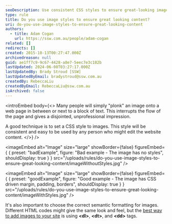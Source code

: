 ```yaml
---
seoDescription: Use consistent CSS styles to ensure great-looking images and enhance user experience on your website.
type: rule
title: Do you use image styles to ensure great looking content?
uri: do-you-use-image-styles-to-ensure-great-looking-content
authors:
  - title: Adam Cogan
    url: https://ssw.com.au/people/adam-cogan
related: []
redirects: []
created: 2015-10-13T00:27:47.000Z
archivedreason: null
guid: ae1ff7c9-9c67-4428-a8e7-5eec7e3c182b
lastUpdated: 2024-06-08T03:27:17.000Z
lastUpdatedBy: Brady Stroud [SSW]
lastUpdatedByEmail: bradystroud@ssw.com.au
createdBy: RebeccaLiu
createdByEmail: RebeccaLiu@ssw.com.au
isArchived: false
---
```


<introEmbed
  body={<>
Many people will simply "plonk" an image onto a web page in between or next to a block of text. This interrupts the flow of the page and gives a disjointed, unprofessional impression.

A good technique is to set a CSS style to images. This style will be consistent and easy to be used by any person who might edit the website content.
  </>}
/>

<imageEmbed
  alt="Image"
  size="large"
  showBorder={false}
  figureEmbed={ {
    preset: "badExample",
    figure: "Bad example - The image has no styles",
    shouldDisplay: true
  } }
  src="/uploads/rules/do-you-use-image-styles-to-ensure-great-looking-content/imageWithoutStyles.jpg"
/>


<imageEmbed
  alt="Image"
  size="large"
  showBorder={false}
  figureEmbed={ {
    preset: "goodExample",
    figure: "Good example - The image has CSS driven margin, padding, borders",
    shouldDisplay: true
  } }
  src="/uploads/rules/do-you-use-image-styles-to-ensure-great-looking-content/imageWithStyles.jpg"
/>


It's also important to choose the correct semantic formatting for images. Different HTML codes might give the same look and feel, but the [best way to add images to your site](/use-the-right-html-figure-caption) is using **&lt;dl&gt;**, **&lt;dt&gt;**, and **&lt;dd&gt;** tags.
